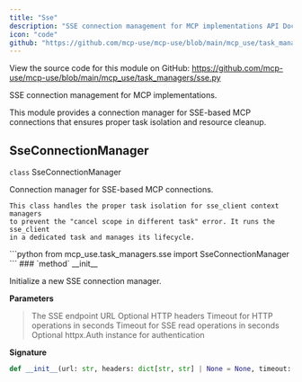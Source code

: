 ```yaml
---
title: "Sse"
description: "SSE connection management for MCP implementations API Documentation"
icon: "code"
github: "https://github.com/mcp-use/mcp-use/blob/main/mcp_use/task_managers/sse.py"
---
```



<Callout type="info" title="Source Code">
View the source code for this module on GitHub: <a href='https://github.com/mcp-use/mcp-use/blob/main/mcp_use/task_managers/sse.py' target='_blank' rel='noopener noreferrer'>https://github.com/mcp-use/mcp-use/blob/main/mcp_use/task_managers/sse.py</a>
</Callout>

SSE connection management for MCP implementations.

This module provides a connection manager for SSE-based MCP connections
that ensures proper task isolation and resource cleanup.

## SseConnectionManager

<div>
<RandomGradientBackground className="rounded-lg p-4 w-full h-full rounded-full">
<div className="text-black">
<div className="text-black font-bold text-xl mb-2 mt-8"><code className="!text-black">class</code> SseConnectionManager</div>

Connection manager for SSE-based MCP connections.

    This class handles the proper task isolation for sse_client context managers
    to prevent the "cancel scope in different task" error. It runs the sse_client
    in a dedicated task and manages its lifecycle.

</div>
</RandomGradientBackground>
```python
from mcp_use.task_managers.sse import SseConnectionManager
```

<Card type="info">
### `method` __init__

Initialize a new SSE connection manager.


**Parameters**
><ParamField body="url" type="str" required="True" >   The SSE endpoint URL </ParamField>
><ParamField body="headers" type="dict[str, str] | None" default="None" >   Optional HTTP headers </ParamField>
><ParamField body="timeout" type="float" default="5" >   Timeout for HTTP operations in seconds </ParamField>
><ParamField body="sse_read_timeout" type="float" default="300" >   Timeout for SSE read operations in seconds </ParamField>
><ParamField body="auth" type="httpx.Auth | None" default="None" >   Optional httpx.Auth instance for authentication </ParamField>

**Signature**
```python wrap
def __init__(url: str, headers: dict[str, str] | None = None, timeout: float = 5, sse_read_timeout: float = 300, auth: httpx.Auth | None = None):
```

</Card>
</div>
